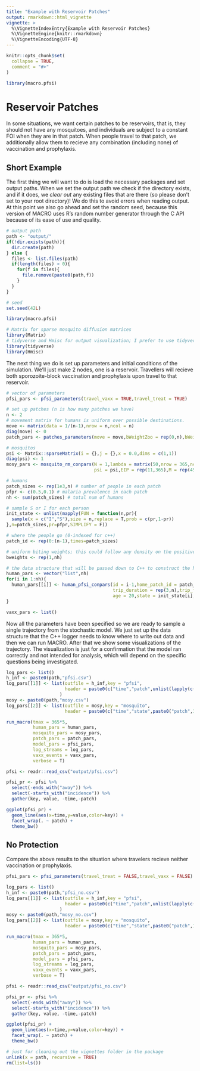 ```yaml
---
title: "Example with Reservoir Patches"
output: rmarkdown::html_vignette
vignette: >
  %\VignetteIndexEntry{Example with Reservoir Patches}
  %\VignetteEngine{knitr::rmarkdown}
  %\VignetteEncoding{UTF-8}
---
```


```r
knitr::opts_chunk$set(
  collapse = TRUE,
  comment = "#>"
)
```

```r
library(macro.pfsi)
```

# Reservoir Patches

In some situations, we want certain patches to be reservoirs, that is, they should not have any mosquitoes, and individuals are subject to a constant FOI when they are in that patch. When people travel to that patch, we additionally allow them to recieve any combination (including none) of vaccination and prophylaxis.

## Short Example

The first thing we will want to do is load the necessary packages and set output paths. When we set the output path we check if the directory exists, and if it does, we *clear out* any existing files that are there (so please don't set to your root directory)! We do this to avoid errors when reading output. At this point we also go ahead and set the random seed, because this version of MACRO uses R's random number generator through the C API because of its ease of use and quality.

```r
# output path
path <- "output/"
if(!dir.exists(path)){
  dir.create(path)
} else {
  files <- list.files(path)
  if(length(files) > 0){
    for(f in files){
      file.remove(paste0(path,f))
    }
  }
}

# seed
set.seed(42L)

library(macro.pfsi)

# Matrix for sparse mosquito diffusion matrices
library(Matrix)
# tidyverse and Hmisc for output visualization; I prefer to use tidyverse but the output can be analyzed with base plots just fine
library(tidyverse)
library(Hmisc)
```

The next thing we do is set up parameters and initial conditions of the simulation. We'll just make 2 nodes, one is a reservoir. Travellers will recieve both sporozoite-block vaccination and prophylaxis upon travel to that reservoir.

```r
# vector of parameters
pfsi_pars <- pfsi_parameters(travel_vaxx = TRUE,travel_treat = TRUE)

# set up patches (n is how many patches we have)
n <- 2
# movement matrix for humans is uniform over possible destinations.
move <- matrix(data = 1/(n-1),nrow = n,ncol = n)
diag(move) <- 0
patch_pars <- patches_parameters(move = move,bWeightZoo = rep(0,n),bWeightZootox = rep(0,n),reservoir = c(F,T),res_EIR = c(0,120/365))

# mosquitos
psi <- Matrix::sparseMatrix(i = {},j = {},x = 0.0,dims = c(1,1))
diag(psi) <- 1
mosy_pars <- mosquito_rm_conpars(N = 1,lambda = matrix(50,nrow = 365,ncol = 1),
                                 psi = psi,EIP = rep(11,365),M = rep(450,1),Y = rep(0,1),Z = rep(0,1))

# humans
patch_sizes <- rep(1e3,n) # number of people in each patch
pfpr <- c(0.5,0.1) # malaria prevalence in each patch
nh <- sum(patch_sizes) # total num of humans

# sample S or I for each person
init_state <- unlist(mapply(FUN = function(n,pr){
  sample(x = c("I","S"),size = n,replace = T,prob = c(pr,1-pr))
},n=patch_sizes,pr=pfpr,SIMPLIFY = F))

# where the people go (0-indexed for c++)
patch_id <- rep(0:(n-1),times=patch_sizes)

# uniform biting weights; this could follow any density on the positive reals (gamma, log-normal, weibull, etc.)
bweights <- rep(1,nh)

# the data structure that will be passed down to C++ to construct the human pop
human_pars <- vector("list",nh)
for(i in 1:nh){
  human_pars[[i]] <- human_pfsi_conpars(id = i-1,home_patch_id = patch_id[i],
                                        trip_duration = rep(3,n),trip_frequency = 1/20,bweight = bweights[i],
                                        age = 20,state = init_state[i],bite_algorithm = 0)
}

vaxx_pars <- list()
```

Now all the parameters have been specified so we are ready to sample a single trajectory from the stochastic model. We just set up the data structure that the C++ logger needs to know where to write out data and then we can run MACRO. After that we show some visualizations of the trajectory. The visualization is just for a confirmation that the model ran correctly and not intended for analysis, which will depend on the specific questions being investigated.

```r
log_pars <- list()
h_inf <- paste0(path,"pfsi.csv")
log_pars[[1]] <- list(outfile = h_inf,key = "pfsi",
                      header = paste0(c("time","patch",unlist(lapply(c("S","I","P"),function(x){paste0(x,c("_visitor","_resident_home","_resident_away"))})),"incidence_resident","incidence_traveller"),collapse = ",")
                    )
mosy <- paste0(path,"mosy.csv")
log_pars[[2]] <- list(outfile = mosy,key = "mosquito",
                      header = paste0(c("time","state",paste0("patch",1:n)),collapse = ","))

run_macro(tmax = 365*5,
          human_pars = human_pars,
          mosquito_pars = mosy_pars,
          patch_pars = patch_pars,
          model_pars = pfsi_pars,
          log_streams = log_pars,
          vaxx_events = vaxx_pars,
          verbose = T)

pfsi <- readr::read_csv("output/pfsi.csv")

pfsi_pr <- pfsi %>%
  select(-ends_with("away")) %>%
  select(-starts_with("incidence")) %>%
  gather(key, value, -time,-patch)

ggplot(pfsi_pr) +
  geom_line(aes(x=time,y=value,color=key)) +
  facet_wrap(. ~ patch) +
  theme_bw()
```

## No Protection

Compare the above results to the situation where travelers recieve neither vaccination or prophylaxis.

```r
pfsi_pars <- pfsi_parameters(travel_treat = FALSE,travel_vaxx = FALSE)

log_pars <- list()
h_inf <- paste0(path,"pfsi_no.csv")
log_pars[[1]] <- list(outfile = h_inf,key = "pfsi",
                      header = paste0(c("time","patch",unlist(lapply(c("S","I","P"),function(x){paste0(x,c("_visitor","_resident_home","_resident_away"))})),"incidence_resident","incidence_traveller"),collapse = ",")
                    )
mosy <- paste0(path,"mosy_no.csv")
log_pars[[2]] <- list(outfile = mosy,key = "mosquito",
                      header = paste0(c("time","state",paste0("patch",1:n)),collapse = ","))

run_macro(tmax = 365*5,
          human_pars = human_pars,
          mosquito_pars = mosy_pars,
          patch_pars = patch_pars,
          model_pars = pfsi_pars,
          log_streams = log_pars,
          vaxx_events = vaxx_pars,
          verbose = T)

pfsi <- readr::read_csv("output/pfsi_no.csv")

pfsi_pr <- pfsi %>%
  select(-ends_with("away")) %>%
  select(-starts_with("incidence")) %>%
  gather(key, value, -time,-patch)

ggplot(pfsi_pr) +
  geom_line(aes(x=time,y=value,color=key)) +
  facet_wrap(. ~ patch) +
  theme_bw()
```

```r
# just for cleaning out the vignettes folder in the package
unlink(x = path, recursive = TRUE)
rm(list=ls())
```